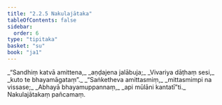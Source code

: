 ```yaml
---
title: "2.2.5 Nakulajātaka"
tableOfContents: false
sidebar:
  order: 6
type: "tipitaka"
basket: "su"
book: "ja1"
---
```



<DynamicBreadcrumb />

<Division number="29" book="ja1">

<Paragraph number="386" type="verses" book="ja1">
_“Sandhiṃ katvā amittena,_  
_aṇḍajena jalābuja;_  
_Vivariya dāṭhaṃ sesi,_  
_kuto te bhayamāgataṃ”._  

</Paragraph>

</Division>
<Division number="30" book="ja1">

<Paragraph number="387" type="verses" book="ja1">
_“Saṅketheva amittasmiṃ,_  
_mittasmimpi na vissase;_  
_Abhayā bhayamuppannaṃ,_  
_api mūlāni kantatī”ti._  


</Paragraph>
</Division>

<Paragraph number="388" type="center" book="ja1">
Nakulajātakaṃ pañcamaṃ.
</Paragraph>